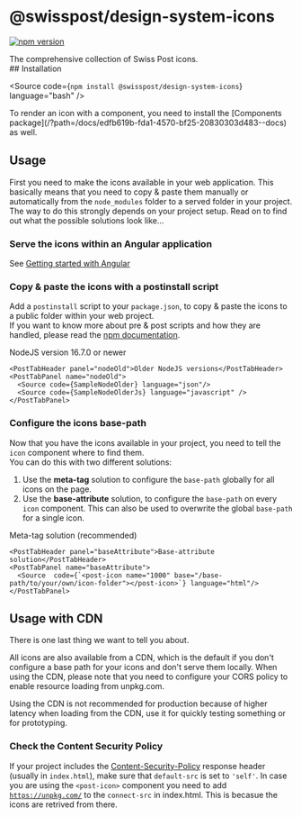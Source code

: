 
<Meta of={PackageIconsStories} />

# @swisspost/design-system-icons

[![npm version](https://badge.fury.io/js/@swisspost%2Fdesign-system-icons.svg)](https://badge.fury.io/js/@swisspost%2Fdesign-system-icons)

<div className='lead'>
  The comprehensive collection of Swiss Post icons.
</div>

<PackageDocs changelog={changelog}>
  ## Installation

  <Source code={`npm install @swisspost/design-system-icons`} language="bash" />

  <div className="banner banner-info banner-md">
    To render an icon with a component, you need to install the [Components
    package](/?path=/docs/edfb619b-fda1-4570-bf25-20830303d483--docs) as well.
  </div>

  ## Usage

  First you need to make the icons available in your web application.
  This basically means that you need to copy & paste them manually or automatically from the `node_modules` folder to a served folder in your project.
  The way to do this strongly depends on your project setup.
  Read on to find out what the possible solutions look like...

  ### Serve the icons within an Angular application

  See [Getting started with Angular](/?path=/docs/8426deb2-3d6d-4fcc-90e6-1ca9737b2ed0--docs)

  ### Copy & paste the icons with a postinstall script

  Add a `postinstall` script to your `package.json`, to copy & paste the icons to a public folder within your web project.<br/>
  If you want to know more about pre & post scripts and how they are handled, please read the <a href="https://docs.npmjs.com/cli/v7/using-npm/scripts#description">npm documentation</a>.

  <PostTabs>
    <PostTabHeader panel="nodeNew">NodeJS version 16.7.0 or newer</PostTabHeader>
    <PostTabPanel name="nodeNew">
      <Source  code={SampleNode16} language="json"/>
    </PostTabPanel>

    <PostTabHeader panel="nodeOld">Older NodeJS versions</PostTabHeader>
    <PostTabPanel name="nodeOld">
      <Source code={SampleNodeOlder} language="json"/>
      <Source code={SampleNodeOlderJs} language="javascript" />
    </PostTabPanel>
  </PostTabs>

  ### Configure the icons base-path

  Now that you have the icons available in your project, you need to tell the `icon` component where to find them.<br/>
  You can do this with two different solutions:

  1. Use the **meta-tag** solution to configure the `base-path` globally for all icons on the page.
  2. Use the **base-attribute** solution, to configure the `base-path` on every `icon` component. This can also be used to overwrite the global `base-path` for a single icon.

  <PostTabs>
    <PostTabHeader panel="metaTag">Meta-tag solution (recommended)</PostTabHeader>
    <PostTabPanel name="metaTag">
      <Source code={SampleIconMeta} language="html" />
    </PostTabPanel>

    <PostTabHeader panel="baseAttribute">Base-attribute solution</PostTabHeader>
    <PostTabPanel name="baseAttribute">
      <Source  code={`<post-icon name="1000" base="/base-path/to/your/own/icon-folder"></post-icon>`} language="html"/>
    </PostTabPanel>
  </PostTabs>

  ## Usage with CDN

  There is one last thing we want to tell you about.

  All icons are also available from a CDN, which is the default if you don't configure a base path for your icons and don't serve them locally. When using the CDN, please note that you need to configure your CORS policy to enable resource loading from unpkg.com.

  <div className="banner banner-warning banner-md">
    Using the CDN is not recommended for production because of higher latency when loading from the
    CDN, use it for quickly testing something or for prototyping.
  </div>

  ### Check the Content Security Policy

  If your project includes the <a href="https://developer.mozilla.org/en-US/docs/Web/HTTP/Headers/Content-Security-Policy">Content-Security-Policy</a> response header (usually in `index.html`),
  make sure that `default-src` is set to `'self'`. In case you are using the `<post-icon>` component you need to add [`https://unpkg.com/`](https://unpkg.com/) to the `connect-src` in index.html. This is becasue the icons are retrived from there.
</PackageDocs>
